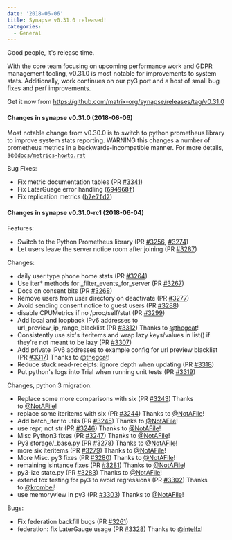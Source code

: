 ```yaml
---
date: '2018-06-06'
title: Synapse v0.31.0 released!
categories:
  - General
---
```


Good people, it's release time.

With the core team focusing on upcoming performance work and GDPR management tooling, v0.31.0 is most notable for improvements to system stats. Additionally, work continues on our py3 port and a host of small bug fixes and perf improvements.

Get it now from <a href="https://github.com/matrix-org/synapse/releases/tag/v0.31.0">https://github.com/matrix-org/synapse/releases/tag/v0.31.0</a>
<h4>Changes in synapse v0.31.0 (2018-06-06)</h4>
Most notable change from v0.30.0 is to switch to python prometheus library to improve system stats reporting. WARNING this changes a number of prometheus metrics in a backwards-incompatible manner. For more details, see<code><a href="https://github.com/matrix-org/synapse/blob/master/docs/metrics-howto.rst">docs/metrics-howto.rst</a></code>

Bug Fixes:
<ul>
 	<li>Fix metric documentation tables (PR <a class="issue-link js-issue-link" href="https://github.com/matrix-org/synapse/pull/3341" data-error-text="Failed to load issue title" data-id="329315777" data-permission-text="Issue title is private" data-url="https://github.com/matrix-org/synapse/issues/3341">#3341</a>)</li>
 	<li>Fix LaterGuage error handling (<a class="commit-link" href="https://github.com/matrix-org/synapse/commit/694968fa81aab4eac81309b1e16f6063103dd57f"><tt>694968f</tt></a>)</li>
 	<li>Fix replication metrics (<a class="commit-link" href="https://github.com/matrix-org/synapse/commit/b7e7fd2d0edd4d46aaf9d6afc8df14cf3de911f9"><tt>b7e7fd2</tt></a>)</li>
</ul>
<h4>Changes in synapse v0.31.0-rc1 (2018-06-04)</h4>
Features:
<ul>
 	<li>Switch to the Python Prometheus library (PR <a class="issue-link js-issue-link" href="https://github.com/matrix-org/synapse/pull/3256" data-error-text="Failed to load issue title" data-id="325104990" data-permission-text="Issue title is private" data-url="https://github.com/matrix-org/synapse/issues/3256">#3256</a>, <a class="issue-link js-issue-link" href="https://github.com/matrix-org/synapse/pull/3274" data-error-text="Failed to load issue title" data-id="325830300" data-permission-text="Issue title is private" data-url="https://github.com/matrix-org/synapse/issues/3274">#3274</a>)</li>
 	<li>Let users leave the server notice room after joining (PR <a class="issue-link js-issue-link" href="https://github.com/matrix-org/synapse/pull/3287" data-error-text="Failed to load issue title" data-id="326461744" data-permission-text="Issue title is private" data-url="https://github.com/matrix-org/synapse/issues/3287">#3287</a>)</li>
</ul>
Changes:
<ul>
 	<li>daily user type phone home stats (PR <a class="issue-link js-issue-link" href="https://github.com/matrix-org/synapse/pull/3264" data-error-text="Failed to load issue title" data-id="325386403" data-permission-text="Issue title is private" data-url="https://github.com/matrix-org/synapse/issues/3264">#3264</a>)</li>
 	<li>Use iter* methods for _filter_events_for_server (PR <a class="issue-link js-issue-link" href="https://github.com/matrix-org/synapse/pull/3267" data-error-text="Failed to load issue title" data-id="325614605" data-permission-text="Issue title is private" data-url="https://github.com/matrix-org/synapse/issues/3267">#3267</a>)</li>
 	<li>Docs on consent bits (PR <a class="issue-link js-issue-link" href="https://github.com/matrix-org/synapse/pull/3268" data-error-text="Failed to load issue title" data-id="325692950" data-permission-text="Issue title is private" data-url="https://github.com/matrix-org/synapse/issues/3268">#3268</a>)</li>
 	<li>Remove users from user directory on deactivate (PR <a class="issue-link js-issue-link" href="https://github.com/matrix-org/synapse/pull/3277" data-error-text="Failed to load issue title" data-id="326163134" data-permission-text="Issue title is private" data-url="https://github.com/matrix-org/synapse/issues/3277">#3277</a>)</li>
 	<li>Avoid sending consent notice to guest users (PR <a class="issue-link js-issue-link" href="https://github.com/matrix-org/synapse/pull/3288" data-error-text="Failed to load issue title" data-id="326470814" data-permission-text="Issue title is private" data-url="https://github.com/matrix-org/synapse/issues/3288">#3288</a>)</li>
 	<li>disable CPUMetrics if no /proc/self/stat (PR <a class="issue-link js-issue-link" href="https://github.com/matrix-org/synapse/pull/3299" data-error-text="Failed to load issue title" data-id="327143395" data-permission-text="Issue title is private" data-url="https://github.com/matrix-org/synapse/issues/3299">#3299</a>)</li>
 	<li>Add local and loopback IPv6 addresses to url_preview_ip_range_blacklist (PR <a class="issue-link js-issue-link" href="https://github.com/matrix-org/synapse/issues/3312" data-error-text="Failed to load issue title" data-id="327707583" data-permission-text="Issue title is private" data-url="https://github.com/matrix-org/synapse/issues/3312">#3312</a>) Thanks to <a class="user-mention" href="https://github.com/thegcat" data-hovercard-user-id="22835" data-octo-click="hovercard-link-click" data-octo-dimensions="link_type:self" aria-describedby="hovercard-aria-description">@thegcat</a>!</li>
 	<li>Consistently use six's iteritems and wrap lazy keys/values in list() if they're not meant to be lazy (PR <a class="issue-link js-issue-link" href="https://github.com/matrix-org/synapse/pull/3307" data-error-text="Failed to load issue title" data-id="327587988" data-permission-text="Issue title is private" data-url="https://github.com/matrix-org/synapse/issues/3307">#3307</a>)</li>
 	<li>Add private IPv6 addresses to example config for url preview blacklist (PR <a class="issue-link js-issue-link" href="https://github.com/matrix-org/synapse/pull/3317" data-error-text="Failed to load issue title" data-id="328463163" data-permission-text="Issue title is private" data-url="https://github.com/matrix-org/synapse/issues/3317">#3317</a>) Thanks to <a class="user-mention" href="https://github.com/thegcat" data-hovercard-user-id="22835" data-octo-click="hovercard-link-click" data-octo-dimensions="link_type:self" aria-describedby="hovercard-aria-description">@thegcat</a>!</li>
 	<li>Reduce stuck read-receipts: ignore depth when updating (PR <a class="issue-link js-issue-link" href="https://github.com/matrix-org/synapse/pull/3318" data-error-text="Failed to load issue title" data-id="328480595" data-permission-text="Issue title is private" data-url="https://github.com/matrix-org/synapse/issues/3318">#3318</a>)</li>
 	<li>Put python's logs into Trial when running unit tests (PR <a class="issue-link js-issue-link" href="https://github.com/matrix-org/synapse/pull/3319" data-error-text="Failed to load issue title" data-id="328483239" data-permission-text="Issue title is private" data-url="https://github.com/matrix-org/synapse/issues/3319">#3319</a>)</li>
</ul>
Changes, python 3 migration:
<ul>
 	<li>Replace some more comparisons with six (PR <a class="issue-link js-issue-link" href="https://github.com/matrix-org/synapse/pull/3243" data-error-text="Failed to load issue title" data-id="324637327" data-permission-text="Issue title is private" data-url="https://github.com/matrix-org/synapse/issues/3243">#3243</a>) Thanks to <a class="user-mention" href="https://github.com/NotAFile" data-hovercard-user-id="5447747" data-octo-click="hovercard-link-click" data-octo-dimensions="link_type:self" aria-describedby="hovercard-aria-description">@NotAFile</a>!</li>
 	<li>replace some iteritems with six (PR <a class="issue-link js-issue-link" href="https://github.com/matrix-org/synapse/pull/3244" data-error-text="Failed to load issue title" data-id="324637417" data-permission-text="Issue title is private" data-url="https://github.com/matrix-org/synapse/issues/3244">#3244</a>) Thanks to <a class="user-mention" href="https://github.com/NotAFile" data-hovercard-user-id="5447747" data-octo-click="hovercard-link-click" data-octo-dimensions="link_type:self" aria-describedby="hovercard-aria-description">@NotAFile</a>!</li>
 	<li>Add batch_iter to utils (PR <a class="issue-link js-issue-link" href="https://github.com/matrix-org/synapse/pull/3245" data-error-text="Failed to load issue title" data-id="324637631" data-permission-text="Issue title is private" data-url="https://github.com/matrix-org/synapse/issues/3245">#3245</a>) Thanks to <a class="user-mention" href="https://github.com/NotAFile" data-hovercard-user-id="5447747" data-octo-click="hovercard-link-click" data-octo-dimensions="link_type:self" aria-describedby="hovercard-aria-description">@NotAFile</a>!</li>
 	<li>use repr, not str (PR <a class="issue-link js-issue-link" href="https://github.com/matrix-org/synapse/pull/3246" data-error-text="Failed to load issue title" data-id="324637830" data-permission-text="Issue title is private" data-url="https://github.com/matrix-org/synapse/issues/3246">#3246</a>) Thanks to <a class="user-mention" href="https://github.com/NotAFile" data-hovercard-user-id="5447747" data-octo-click="hovercard-link-click" data-octo-dimensions="link_type:self" aria-describedby="hovercard-aria-description">@NotAFile</a>!</li>
 	<li>Misc Python3 fixes (PR <a class="issue-link js-issue-link" href="https://github.com/matrix-org/synapse/pull/3247" data-error-text="Failed to load issue title" data-id="324638685" data-permission-text="Issue title is private" data-url="https://github.com/matrix-org/synapse/issues/3247">#3247</a>) Thanks to <a class="user-mention" href="https://github.com/NotAFile" data-hovercard-user-id="5447747" data-octo-click="hovercard-link-click" data-octo-dimensions="link_type:self" aria-describedby="hovercard-aria-description">@NotAFile</a>!</li>
 	<li>Py3 storage/_base.py (PR <a class="issue-link js-issue-link" href="https://github.com/matrix-org/synapse/pull/3278" data-error-text="Failed to load issue title" data-id="326199044" data-permission-text="Issue title is private" data-url="https://github.com/matrix-org/synapse/issues/3278">#3278</a>) Thanks to <a class="user-mention" href="https://github.com/NotAFile" data-hovercard-user-id="5447747" data-octo-click="hovercard-link-click" data-octo-dimensions="link_type:self" aria-describedby="hovercard-aria-description">@NotAFile</a>!</li>
 	<li>more six iteritems (PR <a class="issue-link js-issue-link" href="https://github.com/matrix-org/synapse/pull/3279" data-error-text="Failed to load issue title" data-id="326236209" data-permission-text="Issue title is private" data-url="https://github.com/matrix-org/synapse/issues/3279">#3279</a>) Thanks to <a class="user-mention" href="https://github.com/NotAFile" data-hovercard-user-id="5447747" data-octo-click="hovercard-link-click" data-octo-dimensions="link_type:self" aria-describedby="hovercard-aria-description">@NotAFile</a>!</li>
 	<li>More Misc. py3 fixes (PR <a class="issue-link js-issue-link" href="https://github.com/matrix-org/synapse/pull/3280" data-error-text="Failed to load issue title" data-id="326237427" data-permission-text="Issue title is private" data-url="https://github.com/matrix-org/synapse/issues/3280">#3280</a>) Thanks to <a class="user-mention" href="https://github.com/NotAFile" data-hovercard-user-id="5447747" data-octo-click="hovercard-link-click" data-octo-dimensions="link_type:self" aria-describedby="hovercard-aria-description">@NotAFile</a>!</li>
 	<li>remaining isintance fixes (PR <a class="issue-link js-issue-link" href="https://github.com/matrix-org/synapse/pull/3281" data-error-text="Failed to load issue title" data-id="326248255" data-permission-text="Issue title is private" data-url="https://github.com/matrix-org/synapse/issues/3281">#3281</a>) Thanks to <a class="user-mention" href="https://github.com/NotAFile" data-hovercard-user-id="5447747" data-octo-click="hovercard-link-click" data-octo-dimensions="link_type:self" aria-describedby="hovercard-aria-description">@NotAFile</a>!</li>
 	<li>py3-ize state.py (PR <a class="issue-link js-issue-link" href="https://github.com/matrix-org/synapse/pull/3283" data-error-text="Failed to load issue title" data-id="326249587" data-permission-text="Issue title is private" data-url="https://github.com/matrix-org/synapse/issues/3283">#3283</a>) Thanks to <a class="user-mention" href="https://github.com/NotAFile" data-hovercard-user-id="5447747" data-octo-click="hovercard-link-click" data-octo-dimensions="link_type:self" aria-describedby="hovercard-aria-description">@NotAFile</a>!</li>
 	<li>extend tox testing for py3 to avoid regressions (PR <a class="issue-link js-issue-link" href="https://github.com/matrix-org/synapse/pull/3302" data-error-text="Failed to load issue title" data-id="327341929" data-permission-text="Issue title is private" data-url="https://github.com/matrix-org/synapse/issues/3302">#3302</a>) Thanks to <a class="user-mention" href="https://github.com/krombel" data-hovercard-user-id="11167142" data-octo-click="hovercard-link-click" data-octo-dimensions="link_type:self" aria-describedby="hovercard-aria-description">@krombel</a>!</li>
 	<li>use memoryview in py3 (PR <a class="issue-link js-issue-link" href="https://github.com/matrix-org/synapse/pull/3303" data-error-text="Failed to load issue title" data-id="327370655" data-permission-text="Issue title is private" data-url="https://github.com/matrix-org/synapse/issues/3303">#3303</a>) Thanks to <a class="user-mention" href="https://github.com/NotAFile" data-hovercard-user-id="5447747" data-octo-click="hovercard-link-click" data-octo-dimensions="link_type:self" aria-describedby="hovercard-aria-description">@NotAFile</a>!</li>
</ul>
Bugs:
<ul>
 	<li>Fix federation backfill bugs (PR <a class="issue-link js-issue-link" href="https://github.com/matrix-org/synapse/pull/3261" data-error-text="Failed to load issue title" data-id="325289139" data-permission-text="Issue title is private" data-url="https://github.com/matrix-org/synapse/issues/3261">#3261</a>)</li>
 	<li>federation: fix LaterGauge usage (PR <a class="issue-link js-issue-link" href="https://github.com/matrix-org/synapse/pull/3328" data-error-text="Failed to load issue title" data-id="328820215" data-permission-text="Issue title is private" data-url="https://github.com/matrix-org/synapse/issues/3328">#3328</a>) Thanks to <a class="user-mention" href="https://github.com/intelfx" data-hovercard-user-id="1158172" data-octo-click="hovercard-link-click" data-octo-dimensions="link_type:self" aria-describedby="hovercard-aria-description">@intelfx</a>!</li>
</ul>